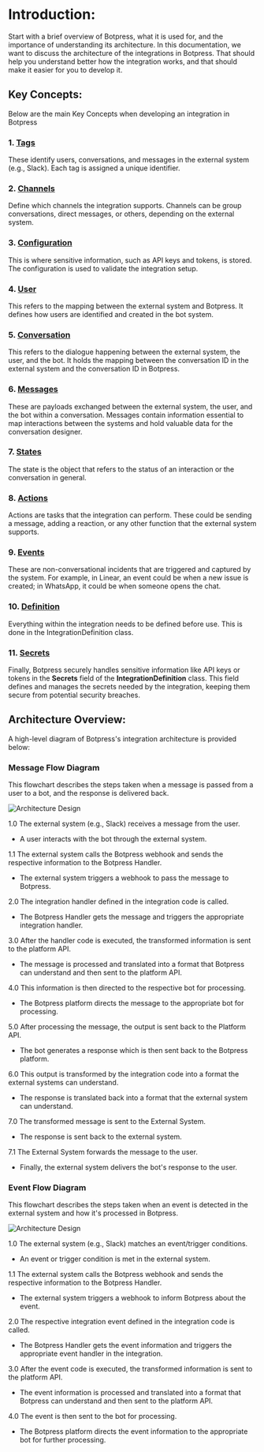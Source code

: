 # Introduction:

Start with a brief overview of Botpress, what it is used for, and the importance of understanding its architecture.
In this documentation, we want to discuss the architecture of the integrations in Botpress. That should help you understand better how the integration works, and that should make it easier for you to develop it.

## Key Concepts:

Below are the main Key Concepts when developing an integration in Botpress

### 1. [Tags](../concepts/tags.md)

These identify users, conversations, and messages in the external system (e.g., Slack). Each tag is assigned a unique identifier.

### 2. [Channels](../concepts/channels.md)

Define which channels the integration supports. Channels can be group conversations, direct messages, or others, depending on the external system.

### 3. [Configuration](../concepts/configuration.md)

This is where sensitive information, such as API keys and tokens, is stored. The configuration is used to validate the integration setup.

### 4. [User](../concepts/user.md)

This refers to the mapping between the external system and Botpress. It defines how users are identified and created in the bot system.

### 5. [Conversation](../concepts/conversation.md)

This refers to the dialogue happening between the external system, the user, and the bot. It holds the mapping between the conversation ID in the external system and the conversation ID in Botpress.

### 6. [Messages](../concepts/messages.md)

These are payloads exchanged between the external system, the user, and the bot within a conversation. Messages contain information essential to map interactions between the systems and hold valuable data for the conversation designer.

### 7. [States](../concepts/states.md)

The state is the object that refers to the status of an interaction or the conversation in general.

### 8. [Actions](../concepts/actions.md)

Actions are tasks that the integration can perform. These could be sending a message, adding a reaction, or any other function that the external system supports.

### 9. [Events](../concepts/events.md)

These are non-conversational incidents that are triggered and captured by the system. For example, in Linear, an event could be when a new issue is created; in WhatsApp, it could be when someone opens the chat.

### 10. [Definition](../concepts/definition.md)

Everything within the integration needs to be defined before use. This is done in the IntegrationDefinition class.

### 11. [Secrets](../concepts/secrets.md)

Finally, Botpress securely handles sensitive information like API keys or tokens in the **Secrets** field of the **IntegrationDefinition** class. This field defines and manages the secrets needed by the integration, keeping them secure from potential security breaches.


## Architecture Overview:

A high-level diagram of Botpress's integration architecture is provided below:

### Message Flow Diagram
This flowchart describes the steps taken when a message is passed from a user to a bot, and the response is delivered back.

![Architecture Design](/docs/content/Architecture-Conversation%20Architecture.drawio.png)

1.0 The external system (e.g., Slack) receives a message from the user.
   - A user interacts with the bot through the external system.
   
1.1 The external system calls the Botpress webhook and sends the respective information to the Botpress Handler.
   - The external system triggers a webhook to pass the message to Botpress.

2.0 The integration handler defined in the integration code is called.
   - The Botpress Handler gets the message and triggers the appropriate integration handler.

3.0 After the handler code is executed, the transformed information is sent to the platform API.
   - The message is processed and translated into a format that Botpress can understand and then sent to the platform API.

4.0 This information is then directed to the respective bot for processing.
   - The Botpress platform directs the message to the appropriate bot for processing.

5.0 After processing the message, the output is sent back to the Platform API.
   - The bot generates a response which is then sent back to the Botpress platform.

6.0 This output is transformed by the integration code into a format the external systems can understand.
   - The response is translated back into a format that the external system can understand.

7.0 The transformed message is sent to the External System.
   - The response is sent back to the external system.

7.1 The External System forwards the message to the user.
   - Finally, the external system delivers the bot's response to the user.


### Event Flow Diagram
This flowchart describes the steps taken when an event is detected in the external system and how it's processed in Botpress.

![Architecture Design](/docs/content/Architecture-Events%20Architecture.drawio.png)

1.0 The external system (e.g., Slack) matches an event/trigger conditions.
   - An event or trigger condition is met in the external system.

1.1 The external system calls the Botpress webhook and sends the respective information to the Botpress Handler.
   - The external system triggers a webhook to inform Botpress about the event.

2.0 The respective integration event defined in the integration code is called.
   - The Botpress Handler gets the event information and triggers the appropriate event handler in the integration.

3.0 After the event code is executed, the transformed information is sent to the platform API.
   - The event information is processed and translated into a format that Botpress can understand and then sent to the platform API.

4.0 The event is then sent to the bot for processing.
   - The Botpress platform directs the event information to the appropriate bot for further processing.



